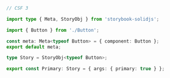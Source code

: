 ```ts
// CSF 3

import type { Meta, StoryObj } from 'storybook-solidjs';

import { Button } from './Button';

const meta: Meta<typeof Button> = { component: Button };
export default meta;

type Story = StoryObj<typeof Button>;

export const Primary: Story = { args: { primary: true } };
```
